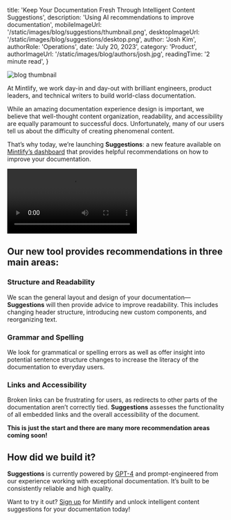 
  title:
    'Keep Your Documentation Fresh Through Intelligent Content Suggestions',
  description: 'Using AI recommendations to improve documentation',
  mobileImageUrl: '/static/images/blog/suggestions/thumbnail.png',
  desktopImageUrl: '/static/images/blog/suggestions/desktop.png',
  author: 'Josh Kim',
  authorRole: 'Operations',
  date: 'July 20, 2023',
  category: 'Product',
  authorImageUrl: '/static/images/blog/authors/josh.jpg',
  readingTime: '2 minute read',
}


<img
  src="/static/images/blog/suggestions/thumbnail.png"
  alt="blog thumbnail"
  className="w-full rounded-md"
/>

At Mintlify, we work day-in and day-out with brilliant engineers, product leaders, and technical writers to build world-class documentation.

While an amazing documentation experience design is important, we believe that well-thought content organization, readability, and accessibility are equally paramount to successful docs. Unfortunately, many of our users tell us about the difficulty of creating phenomenal content.

That’s why today, we’re launching **Suggestions**: a new feature available on [Mintlify’s dashboard](https://dashboard.mintlify.com/) that provides helpful recommendations on how to improve your documentation.

<video className="w-full" controls>
  <source src="/static/images/blog/suggestions/demo.mp4" type="video/mp4" />
</video>

## Our new tool provides recommendations in three main areas:

### Structure and Readability

We scan the general layout and design of your documentation— **Suggestions** will then provide advice to improve readability. This includes changing header structure, introducing new custom components, and reorganizing text.

### Grammar and Spelling

We look for grammatical or spelling errors as well as offer insight into potential sentence structure changes to increase the literacy of the documentation to everyday users.

### Links and Accessibility

Broken links can be frustrating for users, as redirects to other parts of the documentation aren’t correctly tied. **Suggestions** assesses the functionality of all embedded links and the overall accessibility of the document.

**This is just the start and there are many more recommendation areas coming soon!**

## How did we build it?

**Suggestions** is currently powered by [GPT-4](https://openai.com/research/gpt-4) and prompt-engineered from our experience working with exceptional documentation. It’s built to be consistently reliable and high quality.

Want to try it out? [Sign up](https://dashboard.mintlify.com/signup) for Mintlify and unlock intelligent content suggestions for your documentation today!
